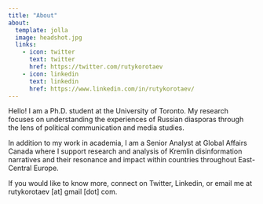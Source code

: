 ```yaml
---
title: "About"
about:
  template: jolla
  image: headshot.jpg
  links:
    - icon: twitter
      text: twitter
      href: https://twitter.com/rutykorotaev
    - icon: linkedin
      text: linkedin
      href: https://www.linkedin.com/in/rutykorotaev/ 
---
```


Hello! I am a Ph.D. student at the University of Toronto. My research focuses on understanding the experiences of Russian diasporas through the lens of political communication and media studies.  

In addition to my work in academia, I am a Senior Analyst at Global Affairs Canada where I support research and analysis of Kremlin disinformation narratives and their resonance and impact within countries throughout East-Central Europe. 

If you would like to know more, connect on Twitter, Linkedin, or email me at rutykorotaev [at] gmail [dot] com.
